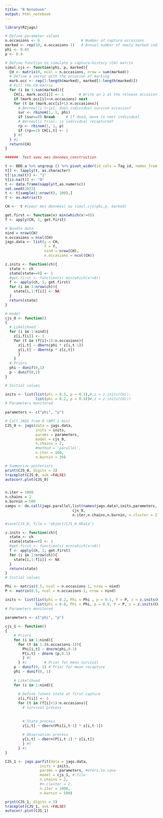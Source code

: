 ```yaml
---
title: "R Notebook"
output: html_notebook
---
```



```r
library(R2jags)
```

```r
# Define parameter values
n.occasions <- 6                   # Number of capture occasions
marked <- rep(50, n.occasions-1)   # Annual number of newly marked individuals
phi <- 0.65
p <- 0.4

# Define function to simulate a capture-history (CH) matrix
simul.cjs <- function(phi, p, marked){
  CH <- matrix(0, ncol = n.occasions, nrow = sum(marked))
  # Define a vector with the occasion of marking
  mark.occ <- rep(1:length(marked), marked[1:length(marked)])
  # Fill the CH matrix
  for (i in 1:sum(marked)){
    CH[i, mark.occ[i]] <- 1       # Write an 1 at the release occasion
    if (mark.occ[i]==n.occasions) next
    for (t in (mark.occ[i]+1):n.occasions){
      # Bernoulli trial: does individual survive occasion?
      sur <- rbinom(1, 1, phi)
      if (sur==0) break		# If dead, move to next individual 
      # Bernoulli trial: is individual recaptured? 
      rp <- rbinom(1, 1, p)
      if (rp==1) CH[i,t] <- 1
    } #t
  } #i
  return(CH)
}

```


```r

######  Test avec mes données_construction

t <- BDD_a %>% ungroup () %>% pivot_wider(id_cols = Tag_id, names_from = Year, values_from =Lake)
t[] <- lapply(t, as.character)
t[!is.na(t)] <- "1"
t[is.na(t)] <- "0"
t <- data.frame(sapply(t,as.numeric))
set.seed(2022)
t <- t[sample(1:nrow(t), 100),]
t <- as.matrix(t)
```

```r
CH <-  t #(pour mes données) ou simul.cjs(phi,p, marked)

get.first <- function(x) min(which(x!=0))
f <- apply(CH, 1, get.first)

# Bundle data
nind = nrow(CH)
n.occasions = ncol(CH)
jags.data <- list(y = CH,
                  f = f, 
                  nind = nrow(CH), 
                  n.occasions = ncol(CH))
```

```r

z.inits <- function(ch){
  state <- ch
  state[state==0] <- 1
  #get.first <- function(x) min(which(x!=0))
  f <- apply(ch, 1, get.first)
  for (i in 1:nrow(ch)){
    state[i,1:f[i]] <- NA
  }
  return(state)
}

# model
cjs_0 <- function()
{
  # Likelihood
  for (i in 1:nind){
    z[i,f[i]] <- 1
    for (t in (f[i]+1):n.occasions){
      z[i,t] ~ dbern(phi * z[i,t-1])
      y[i,t] ~ dbern(p * z[i,t])
      }
    }
  # Priors
  phi ~ dunif(0,1)
  p ~ dunif(0,1)
}

# Initial values

inits <- list(list(phi = 0.5, p = 0.1),#,z = z.inits(CH)),
              list(phi = 0.2, p = 0.9))#,z = z.inits(CH)))
# Parameters monitored
  
parameters <- c("phi", "p")

```

```r
# Call JAGS from R (BRT 1 min)
CJS_0 <- jags(data = jags.data,
              inits = inits,
              params = parameters,
              model = cjs_0,
              n.chains = 2,
              #method = 'parallel',
              n.iter = 100,
              n.burnin = 30)

# Summarize posteriors
print(CJS_0, digits = 3)
traceplot(CJS_0, ask =FALSE)
autocorr.plot(CJS_0)


n.iter = 1000
n.chains = 2
n.burnin = 500
samps <- do.call(jags.parallel,list(names(jags.data),inits,parameters,
                               cjs_0,
                               n.iter,n.chains,n.burnin, n.cluster = 2))
```

```r
#save(CJS_0, file = "object/CJS_0.RData")
```

```r
z.inits <- function(ch){
  state <- ch
  state[state==0] <- 1
  #get.first <- function(x) min(which(x!=0))
  f <- apply(ch, 1, get.first)
  for (i in 1:nrow(ch)){
    state[i,1:f[i]] <- NA
  }
  return(state)
}
# Initial values

Phi <- matrix(0.5, ncol = n.occasions-1, nrow = nind)
P <- matrix(0.5, ncol = n.occasions-1, nrow = nind)

inits <- list(list(phi = 0.2, Phi = Phi , p = 0.1, P = P, z = z.inits(CH)),
              list(phi = 0.8, Phi = Phi, p = 0.9, P = P, z = z.inits(CH)))
# Parameters monitored
  
parameters <- c("phi", "p")
```


```r


cjs_1 <- function()
{
    # Priors
    for (i in 1:nind){
      for (t in 1:(n.occasions-1)){
        Phi[i,t] ~ dnorm(phi,0.1)
        P[i,t] ~ dnorm (p,0.1)
        } #t
      } #i        # Prior for mean survival
    p ~ dunif(0, 1) # Prior for mean recapture
    phi ~ dunif(0, 1)
    
    # Likelihood 
    for (i in 1:nind){
      
      # Define latent state at first capture
      z[i,f[i]] <- 1
      for (t in (f[i]+1):n.occasions){
        # survival process
        
        
        # State process
        z[i,t] ~ dbern(Phi[i,t-1] * z[i,t-1])
        
        # Observation process
        y[i,t] ~ dbern(P[i,t-1] * z[i,t])
        } #t
      } #i
}
```

```r
CJS_1 <- jags.parfit(data = jags.data, 
                inits = inits, 
                params = parameters, #eters.to.save
                model = cjs_1, #.file
                n.chains = 2, 
                #n.cluster = 2,
                n.iter = 1000, 
                n.burnin = 500)
```

```r
print(CJS_1, digits = 3)
traceplot(CJS_1, ask =FALSE)
autocorr.plot(CJS_1)
```

```r

```

